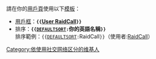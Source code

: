 {{catmore|RaidCall|RaidCall}}
{{CategoryTOC}}
<br>請在你的[[Wikipedia:用戶頁|用戶頁]]使用以下[[Help:模板|模板]]：
* [[Wikipedia:用戶框|用戶框]]：'''<code>{{</code>[[Template:User_RaidCall|User RaidCall]]<code>}}</code>'''
* 排序：'''<code>{{[[Template:DEFAULTSORT|DEFAULTSORT]]:</code>你的英語名稱<code>}}</code>'''<br>排序範例：<code>{{[[Template:DEFAULTSORT|DEFAULTSORT]]:</code>RaidCall<code>}}</code>（使用者:[[RaidCall|RaidCall]]）
{{DEFAULTSORT:RaidCall}}
[[Category:依使用社交网络区分的维基人|Category:依使用社交网络区分的维基人]]